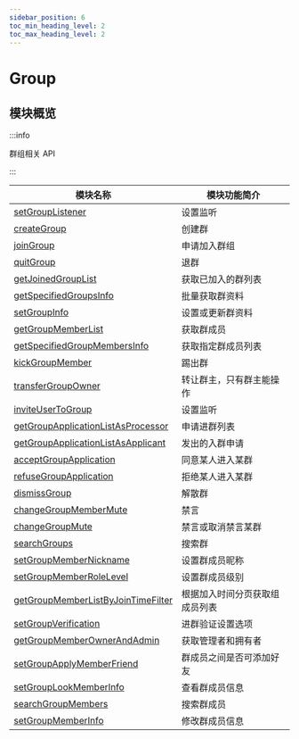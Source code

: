 ```yaml
---
sidebar_position: 6
toc_min_heading_level: 2
toc_max_heading_level: 2
---
```


# Group

## 模块概览

:::info

群组相关 API

:::

| 模块名称                                                                                         | 模块功能简介                   |
| ------------------------------------------------------------------------------------------------ | ------------------------------ |
| [setGroupListener](docs/sdks/Api/Group/setGroupListener.mdx)                                     | 设置监听                       |
| [createGroup](docs/sdks/Api/Group/createGroup.mdx)                                               | 创建群                         |
| [joinGroup](docs/sdks/Api/Group/joinGroup.mdx)                                                   | 申请加入群组                   |
| [quitGroup](docs/sdks/Api/Group/quitGroup.mdx)                                                   | 退群                           |
| [getJoinedGroupList](docs/sdks/Api/Group/getJoinedGroupList.mdx)                                 | 获取已加入的群列表             |
| [getSpecifiedGroupsInfo](docs/sdks/Api/Group/getSpecifiedGroupsInfo.mdx)                         | 批量获取群资料                 |
| [setGroupInfo](docs/sdks/Api/Group/setGroupInfo.mdx)                                             | 设置或更新群资料               |
| [getGroupMemberList](docs/sdks/Api/Group/getGroupMemberList.mdx)                                 | 获取群成员                     |
| [getSpecifiedGroupMembersInfo](docs/sdks/Api/Group/getSpecifiedGroupMembersInfo.mdx)             | 获取指定群成员列表             |
| [kickGroupMember](docs/sdks/Api/Group/kickGroupMember.mdx)                                       | 踢出群                         |
| [transferGroupOwner](docs/sdks/Api/Group/transferGroupOwner.mdx)                                 | 转让群主，只有群主能操作       |
| [inviteUserToGroup](docs/sdks/Api/Group/inviteUserToGroup.mdx)                                   | 设置监听                       |
| [getGroupApplicationListAsProcessor](docs/sdks/Api/Group/getGroupApplicationListAsProcessor.mdx) | 申请进群列表                   |
| [getGroupApplicationListAsApplicant](docs/sdks/Api/Group/getGroupApplicationListAsApplicant.mdx) | 发出的入群申请                 |
| [acceptGroupApplication](docs/sdks/Api/Group/acceptGroupApplication.mdx)                         | 同意某人进入某群               |
| [refuseGroupApplication](docs/sdks/Api/Group/refuseGroupApplication.mdx)                         | 拒绝某人进入某群               |
| [dismissGroup](docs/sdks/Api/Group/dismissGroup.mdx)                                             | 解散群                         |
| [changeGroupMemberMute](docs/sdks/Api/Group/changeGroupMemberMute.mdx)                           | 禁言                           |
| [changeGroupMute](docs/sdks/Api/Group/changeGroupMute.mdx)                                       | 禁言或取消禁言某群             |
| [searchGroups](docs/sdks/Api/Group/searchGroups.mdx)                                             | 搜索群                         |
| [setGroupMemberNickname](docs/sdks/Api/Group/setGroupMemberNickname.mdx)                         | 设置群成员昵称                 |
| [setGroupMemberRoleLevel](docs/sdks/Api/Group/setGroupMemberRoleLevel.mdx)                       | 设置群成员级别                 |
| [getGroupMemberListByJoinTimeFilter](docs/sdks/Api/Group/getGroupMemberListByJoinTimeFilter.mdx) | 根据加入时间分页获取组成员列表 |
| [setGroupVerification](docs/sdks/Api/Group/setGroupVerification.mdx)                             | 进群验证设置选项               |
| [getGroupMemberOwnerAndAdmin](docs/sdks/Api/Group/getGroupMemberOwnerAndAdmin.mdx)               | 获取管理者和拥有者             |
| [setGroupApplyMemberFriend](docs/sdks/Api/Group/setGroupApplyMemberFriend.mdx)                   | 群成员之间是否可添加好友       |
| [setGroupLookMemberInfo](docs/sdks/Api/Group/setGroupLookMemberInfo.mdx)                         | 查看群成员信息                 |
| [searchGroupMembers](docs/sdks/Api/Group/searchGroupMembers.mdx)                                 | 搜索群成员                     |
| [setGroupMemberInfo](docs/sdks/Api/Group/setGroupMemberInfo.mdx)                                 | 修改群成员信息                 |
